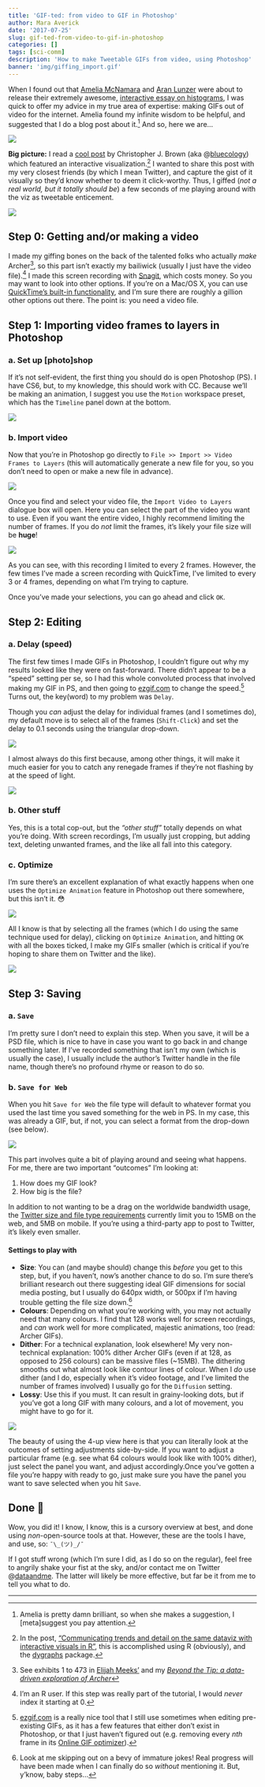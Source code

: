 ```yaml
---
title: 'GIF-ted: from video to GIF in Photoshop'
author: Mara Averick
date: '2017-07-25'
slug: gif-ted-from-video-to-gif-in-photoshop
categories: []
tags: [sci-comm]
description: 'How to make Tweetable GIFs from video, using Photoshop'
banner: 'img/giffing_import.gif'
---
```


When I found out that [Amelia McNamara](https://twitter.com/AmeliaMN) and [Aran Lunzer](https://twitter.com/AranLunzer) were about to release their extremely awesome, [interactive essay on histograms](http://tinlizzie.org/histograms/), I was quick to offer my advice in my true area of expertise: making GIFs out of video for the internet. Amelia found my infinite wisdom to be helpful, and suggested that I do a blog post about it.[^1] And so, here we are...

![](http://i.imgur.com/ED0AO7a.png)

**Big picture:** I read a [cool post](http://www.seascapemodels.org/rstats/2017/07/06/r-interactive-dataviz.html) by Christopher J. Brown (aka @[bluecology](https://twitter.com/bluecology)) which featured an interactive visualization.[^4] I wanted to share this post with my very closest friends (by which I mean Twitter), and capture the gist of it visually so they'd know whether to deem it click-worthy. Thus, I giffed (_not a real world, but it totally should be_) a few seconds of me playing around with the viz as tweetable enticement.  

![](http://i.imgur.com/vhxwW1W.gif)

## Step 0: Getting and/or making a video

I made my giffing bones on the back of the talented folks who actually _make_ Archer[^2], so this part isn't exactly my bailiwick (usually I just have the video file).[^3] I made this screen recording with [Snagit](https://www.techsmith.com/screen-capture.html), which costs money. So you may want to look into other options. If you're on a Mac/OS X, you can use [QuickTime's built-in functionality](http://osxdaily.com/2010/11/16/screen-recorder-mac/), and I'm sure there are roughly a gillion other options out there. The point is: you need a video file.

## Step 1: Importing video frames to layers in Photoshop

### a. Set up [photo]shop

If it's not self-evident, the first thing you should do is open Photoshop (PS). I have CS6, but, to my knowledge, this should work with CC. Because we'll be making an animation, I suggest you use the `Motion` workspace preset, which has the `Timeline` panel down at the bottom.

![](http://i.imgur.com/fjfcNs0.gif)

### b. Import video

Now that you're in Photoshop go directly to `File >> Import >> Video Frames to Layers` (this will automatically generate a new file for you, so you don't need to open or make a new file in advance).

![](http://i.imgur.com/h2n6yzS.png)

Once you find and select your video file, the `Import Video to Layers` dialogue box will open. Here you can select the part of the video you want to use. Even if you want the entire video, I highly recommend limiting the number of frames. If you do _not_ limit the frames, it's likely your file size will be **huge**!

![](http://i.imgur.com/qyo8DQX.gif)

As you can see, with this recording I limited to every 2 frames. However, the few times I've made a screen recording with QuickTime, I've limited to every 3 or 4 frames, depending on what I'm trying to capture.

Once you've made your selections, you can go ahead and click `OK`.

## Step 2: Editing

### a. Delay (speed)

The first few times I made GIFs in Photoshop, I couldn't figure out why my results looked like they were on fast-forward. There didn't appear to be a "speed" setting per se, so I had this whole convoluted process that involved making my GIF in PS, and then going to [ezgif.com](https://ezgif.com/speed) to change the speed.[^5] Turns out, the key(word) to my problem was `Delay`.

Though you _can_ adjust the delay for individual frames (and I sometimes do), my default move is to select all of the frames (`Shift-Click`) and set the delay to 0.1 seconds using the triangular drop-down.

![](http://i.imgur.com/UJYFPdh.png)

I almost always do this first because, among other things, it will make it much easier for you to catch any renegade frames if they're not flashing by at the speed of light.

![](http://i.imgur.com/DPpsWHl.gif)

### b. Other stuff

Yes, this is a total cop-out, but the _"other stuff"_ totally depends on what you're doing. With screen recordings, I'm usually just cropping, but adding text, deleting unwanted frames, and the like all fall into this category.

### c. Optimize

I'm sure there's an excellent explanation of what exactly happens when one uses the `Optimize Animation` feature in Photoshop out there somewhere, but this isn't it. 😳

![](http://i.imgur.com/ENnDtsP.png)

All I know is that by selecting all the frames (which I do using the same technique used for delay), clicking on `Optimize Animation`, and hitting `OK` with all the boxes ticked, I make my GIFs smaller (which is critical if you're hoping to share them on Twitter and the like).

![](http://i.imgur.com/nq7vAFv.gif)

## Step 3: Saving

### a. `Save`

I'm pretty sure I don't need to explain this step. When you save, it will be a PSD file, which is nice to have in case you want to go back in and change something later. If I've recorded something that isn't my own (which is usually the case), I usually include the author's Twitter handle in the file name, though there's no profound rhyme or reason to do so.

### b. `Save for Web`

When you hit `Save for Web` the file type will default to whatever format you used the last time you saved something for the web in PS. In my case, this was already a GIF, but, if not, you can select a format from the drop-down (see below).

![](http://i.imgur.com/yj2CShH.gif)

This part involves quite a bit of playing around and seeing what happens. For me, there are two important "outcomes" I'm looking at: 

1. How does my GIF look?  
2. How big is the file?

In addition to not wanting to be a drag on the worldwide bandwidth usage, the [Twitter size and file type requirements](https://support.twitter.com/articles/20156423) currently limit you to 15MB on the web, and 5MB on mobile. If you're using a third-party app to post to Twitter, it's likely even smaller.

#### Settings to play with

* **Size**: You can (and maybe should) change this _before_ you get to this step, but, if you haven't, now's another chance to do so. I'm sure there's brilliant research out there suggesting ideal GIF dimensions for social media posting, but I usually do 640px width, or 500px if I'm having trouble getting the file size down.[^6]
* **Colours**: Depending on what you're working with, you may not actually need that many colours. I find that 128 works well for screen recordings, and _can_ work well for more complicated, majestic animations, too (read: Archer GIFs).  
* **Dither**: For a technical explanation, look elsewhere! My very non-technical explanation: 100% dither Archer GIFs (even if at 128, as opposed to 256 colours) can be massive files (~15MB). The dithering smooths out what almost look like contour lines of colour. When I _do_ use dither (and I do, especially when it's video footage, and I've limited the number of frames involved) I usually go for the `Diffusion` setting.
* **Lossy**: Use this if you must. It can result in grainy-looking dots, but if you've got a long GIF with many colours, and a lot of movement, you might have to go for it.

![](http://i.imgur.com/3dbLv9N.png)

The beauty of using the 4-up view here is that you can literally look at the outcomes of setting adjustments side-by-side. If you want to adjust a particular frame (e.g. see what 64 colours would look like with 100% dither), just select the panel you want, and adjust accordingly.Once you've gotten a file you're happy with ready to go, just make sure you have the panel you want to save selected when you hit `Save`.


## Done 🎉

Wow, you did it! I know, I know, this is a cursory overview at best, and done using _non_-open-source tools at that. However, these are the tools I have, and use, so: `¯\_(ツ)_/¯`

If I got stuff wrong (which I'm sure I did, as I do so on the regular), feel free to angrily shake your fist at the sky, and/or contact me on Twitter @[dataandme](https://twitter.com/dataandme). The latter will likely be more effective, but far be it from me to tell you what to do.

----
[^1]: Amelia is pretty damn brilliant, so when she makes a suggestion, I [meta]suggest you pay attention.

[^2]: See exhibits 1 to 473 in [Elijah Meeks'](https://twitter.com/Elijah_Meeks) and my [*Beyond the Tip: a data-driven exploration of Archer*](https://archervisualization.herokuapp.com/)

[^3]: I'm an R user. If this step was really part of the tutorial, I would _never_ index it starting at 0.

[^4]: In the post, ["Communicating trends and detail on the same dataviz with interactive visuals in R"](http://www.seascapemodels.org/rstats/2017/07/06/r-interactive-dataviz.html), this is accomplished using R (obviously), and the [dygraphs](https://rstudio.github.io/dygraphs/) package.

[^5]: [ezgif.com](https://ezgif.com/) is a really nice tool that I still use sometimes when editing pre-existing GIFs, as it has a few features that either don't exist in Photoshop, or that I just haven't figured out (e.g. removing every _nth_ frame in its [Online GIF optimizer](https://ezgif.com/optimize)).

[^6]: Look at me skipping out on a bevy of immature jokes! Real progress will have been made when I can finally do so _without_ mentioning it. But, y'know, baby steps...